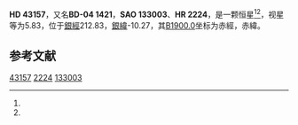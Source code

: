 {{Starbox begin
| name = HD 43157
}}
{{Starbox observe
| epoch = [[J2000.0|J2000.0]]
| constell = {{星座名待查}}<ref name=SIMBAD>{{cite web
 | url=http://simbad.u-strasbg.fr/simbad/sim-id?Ident=HR+2224
 | title=Pulsating variable Star
 | publisher=Centre de Données astronomiques de Strasbourg
 | work=SIMBAD
 | accessdate=2012-07-13
 | archive-date=2016-03-19
 | archive-url=https://web.archive.org/web/20160319050611/http://simbad.u-strasbg.fr/simbad/sim-id?Ident=HR+2224
 | dead-url=no
 }}</ref><ref name=DATA>{{cite web
 | url=http://vizier.u-strasbg.fr/viz-bin/VizieR-5?-out.add=.&-source=5050&-corr=PK=HR&-out.max=9999&HR=2224
 | title=VizieR Detailed Page
 | accessdate=2012-07-13
 | archive-date=2016-03-05
 | archive-url=https://web.archive.org/web/20160305002806/http://vizier.u-strasbg.fr/viz-bin/VizieR-5?-out.add=.&-source=5050&-corr=PK=HR&-out.max=9999&HR=2224
 | dead-url=no
 }}</ref>
| 星官 = 
| ra = {{RA|6|14|36.7}}<ref name=SIMBAD /><ref name=DATA />
| dec = {{DEC|-4|34|6}}<ref name=SIMBAD /><ref name=DATA />
| appmag_v = 5.83<ref name=SIMBAD /><ref name=DATA />
}}
{{Starbox character
| class = B5V<ref name=SIMBAD /><ref name=DATA />
| b-v = -0.17<ref name=SIMBAD /><ref name=DATA />
| u-b = -0.65<ref name=SIMBAD /><ref name=DATA />
| r-i = <ref name=SIMBAD /><ref name=DATA />
| variable = 
}}
{{Starbox astrometry
| radial_v = -0.65
| prop_mo_ra = 20
| parallax = 
| p_error = 
}}
{{Starbox catalog
| names =BD-04 1421，[[SAO星表|SAO]] 133003，[[HD星表|HD]] 43157，[[HR星表|HR]] 2224}}
{{Starbox reference |Simbad=HR+2224}}
{{Starbox end}}

'''HD 43157'''，又名'''BD-04 1421'''，'''SAO 133003'''、'''HR 2224'''，是一颗恒星<ref name=SIMBAD /><ref name=DATA />，视星等为5.83，位于[[銀道座標系|銀經]]212.83，[[銀道座標系|銀緯]]-10.27，其[[B1900.0|B1900.0]]坐标为赤經{{RA|6|9|40}}，赤緯{{DEC|-4|-10.27|20}}。

== 参考文献 ==
{{reflist}}

{{star-stub}}

[[Category:HD和HDE天體|43157]]
[[Category:HR天體|2224]]
[[Category:SAO天體|133003]]